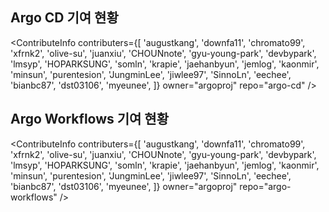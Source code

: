 
## Argo CD 기여 현황

<ContributeInfo
  contributers={[
    'augustkang',
    'downfa11',
    'chromato99',
    'xfrnk2',
    'olive-su',
    'juanxiu',
    'CHOUNnote',
    'gyu-young-park',
    'devbypark',
    'lmsyp',
    'HOPARKSUNG',
    'somln',
    'krapie',
    'jaehanbyun',
    'jemlog',
    'kaonmir',
    'minsun',
    'purentesion',
    'JungminLee',
    'jiwlee97',
    'SinnoLn',
    'eechee',
    'bianbc87',
    'dst03106',
    'myeunee',
  ]}
  owner="argoproj"
  repo="argo-cd"
/>

## Argo Workflows 기여 현황

<ContributeInfo
  contributers={[
    'augustkang',
    'downfa11',
    'chromato99',
    'xfrnk2',
    'olive-su',
    'juanxiu',
    'CHOUNnote',
    'gyu-young-park',
    'devbypark',
    'lmsyp',
    'HOPARKSUNG',
    'somln',
    'krapie',
    'jaehanbyun',
    'jemlog',
    'kaonmir',
    'minsun',
    'purentesion',
    'JungminLee',
    'jiwlee97',
    'SinnoLn',
    'eechee',
    'bianbc87',
    'dst03106',
    'myeunee',
  ]}
  owner="argoproj"
  repo="argo-workflows"
/>
